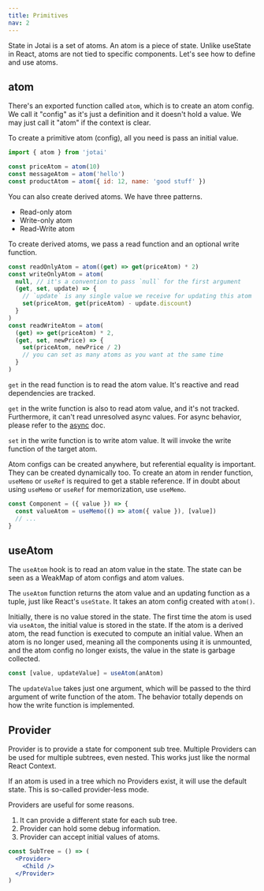 ```yaml
---
title: Primitives
nav: 2
---
```


State in Jotai is a set of atoms.
An atom is a piece of state.
Unlike useState in React, atoms are not tied to specific components.
Let's see how to define and use atoms.

## atom

There's an exported function called `atom`, which is to create
an atom config. We call it "config" as it's just a definition
and it doesn't hold a value. We may just call it "atom" if the context is clear.

To create a primitive atom (config), all you need is pass an initial value.

```js
import { atom } from 'jotai'

const priceAtom = atom(10)
const messageAtom = atom('hello')
const productAtom = atom({ id: 12, name: 'good stuff' })
```

You can also create derived atoms. We have three patterns.

- Read-only atom
- Write-only atom
- Read-Write atom

To create derived atoms, we pass a read function and an optional write function.

```js
const readOnlyAtom = atom((get) => get(priceAtom) * 2)
const writeOnlyAtom = atom(
  null, // it's a convention to pass `null` for the first argument
  (get, set, update) => {
    // `update` is any single value we receive for updating this atom
    set(priceAtom, get(priceAtom) - update.discount)
  }
)
const readWriteAtom = atom(
  (get) => get(priceAtom) * 2,
  (get, set, newPrice) => {
    set(priceAtom, newPrice / 2)
    // you can set as many atoms as you want at the same time
  }
)
```

`get` in the read function is to read the atom value.
It's reactive and read dependencies are tracked.

`get` in the write function is also to read atom value, and it's not tracked.
Furthermore, it can't read unresolved async values.
For async behavior, please refer to the [async](/jotai/async) doc.

`set` in the write function is to write atom value.
It will invoke the write function of the target atom.

Atom configs can be created anywhere, but referential equality is important.
They can be created dynamically too.
To create an atom in render function, `useMemo` or `useRef` is required to get a stable reference. If in doubt about using `useMemo` or `useRef` for memorization, use `useMemo`.

```jsx
const Component = ({ value }) => {
  const valueAtom = useMemo(() => atom({ value }), [value])
  // ...
}
```

## useAtom

The `useAtom` hook is to read an atom value in the state.
The state can be seen as a WeakMap of atom configs and atom values.

The `useAtom` function returns the atom value and an updating function as a tuple,
just like React's `useState`.
It takes an atom config created with `atom()`.

Initially, there is no value stored in the state.
The first time the atom is used via `useAtom`,
the initial value is stored in the state.
If the atom is a derived atom, the read function is executed to compute an initial value.
When an atom is no longer used, meaning all the components using it is unmounted,
and the atom config no longer exists, the value in the state is garbage collected.

```js
const [value, updateValue] = useAtom(anAtom)
```

The `updateValue` takes just one argument, which will be passed
to the third argument of write function of the atom.
The behavior totally depends on how the write function is implemented.

## Provider

Provider is to provide a state for component sub tree.
Multiple Providers can be used for multiple subtrees, even nested.
This works just like the normal React Context.

If an atom is used in a tree which no Providers exist,
it will use the default state. This is so-called provider-less mode.

Providers are useful for some reasons.

1. It can provide a different state for each sub tree.
2. Provider can hold some debug information.
3. Provider can accept initial values of atoms.

```jsx
const SubTree = () => (
  <Provider>
    <Child />
  </Provider>
)
```
